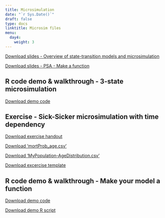 ---
title: Microsimulation
date: "`r Sys.Date()`"
draft: false
type: docs
linktitle: Microsim files
menu:
  day4:
    weight: 3
---

[Download slides - Overview of state-transition models and microsimulation](../../../Course_Modularization/CDC 2022-23/part 2/Day 7 -Overview State-tranisiton models and Microsim - CDC 2022.pdf)

[Download slides - PSA - Make a function](../../../Course_Modularization/CDC 2022-23/part 2/Day 7 - PSA - make a function - CDC 2022.pdf)

## R code demo & walkthrough - 3-state microsimulation 

[Download demo code](../../../Course_Modularization/CDC 2022-23/part 2/microsim_3-state_time.Rmd)

## Exercise - Sick-Sicker microsimulation with time dependency 

[Download exercise handout](../../../Course_Modularization/CDC 2022-23/part 2/microsim_sick-sicker_time_exercise.html)

[Download 'mortProb_age.csv'](../../../Course_Modularization/CDC 2022-23/part 2/mortProb_age.csv)

[Download 'MyPopulation-AgeDistribution.csv'](../../../Course_Modularization/CDC 2022-23/part 2/MyPopulation-AgeDistribution.csv)

[Download excercise template](../../../Course_Modularization/CDC 2022-23/part 2/microsim_Sick-Sicker_time_template.Rmd)

<!-- [Download excercise solutions](../../../Course_Modularization/CDC 2022-23/part 2/cSTM_sick-sicker_tunnels_SOLUTIONS.Rmd) -->

## R code demo & walkthrough - Make your model a function 

[Download demo code](../../../Course_Modularization/CDC 2022-23/part 2/microsim_3-state_time_SA.Rmd)

[Download demo R script](../../../Course_Modularization/CDC 2022-23/part 2/Function_Microsim_3-state_time.R)


